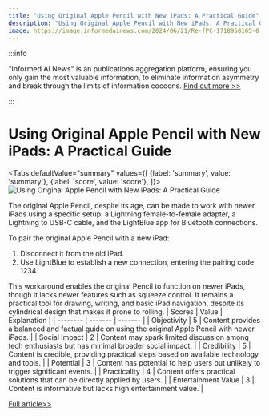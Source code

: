 ```yaml
---
title: "Using Original Apple Pencil with New iPads: A Practical Guide"
description: "Using Original Apple Pencil with New iPads: A Practical Guide"
image: https://image.informedainews.com/2024/06/21/Re-fPC-1718958165-0.jpg
---
```



:::info

"Informed AI News" is an publications aggregation platform, ensuring you only gain the most valuable information, to eliminate information asymmetry and break through the limits of information cocoons.  [Find out more >>](/)

:::

# Using Original Apple Pencil with New iPads: A Practical Guide


<Tabs
	defaultValue="summary"
	values={[
	{label: 'summary', value: 'summary'},
	{label: 'score', value: 'score'},
]}>
<TabItem value="summary">
<img
  src="https://image.informedainews.com/2024/06/21/Re-fPC-1718958165-0.jpg"
  alt="Using Original Apple Pencil with New iPads: A Practical Guide"
/>



The original Apple Pencil, despite its age, can be made to work with newer iPads using a specific setup: a Lightning female-to-female adapter, a Lightning to USB-C cable, and the LightBlue app for Bluetooth connections.

To pair the original Apple Pencil with a new iPad:
1. Disconnect it from the old iPad.
2. Use LightBlue to establish a new connection, entering the pairing code 1234.

This workaround enables the original Pencil to function on newer iPads, though it lacks newer features such as squeeze control. It remains a practical tool for drawing, writing, and basic iPad navigation, despite its cylindrical design that makes it prone to rolling.
</TabItem>
<TabItem value="score">
	| Scores     | Value   | Explanation |
	| -------- | ------- | ------- |
	| Objectivity  | 5    | Content provides a balanced and factual guide on using the original Apple Pencil with newer iPads.    |
	| Social Impact | 2     | Content may spark limited discussion among tech enthusiasts but has minimal broader social impact.    |
	| Credibility    | 5    | Content is credible, providing practical steps based on available technology and tools.    |
	| Potential    | 3    | Content has potential to help users but unlikely to trigger significant events.    |
	| Practicality    | 4    | Content offers practical solutions that can be directly applied by users.    |
	| Entertainment Value    | 3    | Content is informative but lacks high entertainment value.    |
</TabItem>
</Tabs>

[Full article>>](https://appleinsider.com/inside/apple-pencil/tips/how-to-use-an-original-apple-pencil-with-a-new-ipad)
